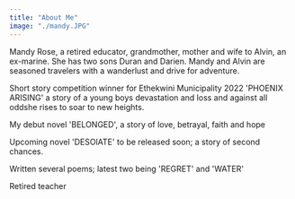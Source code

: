 ```yaml
---
title: "About Me"
image: "./mandy.JPG"
---
```



Mandy Rose, a retired educator, grandmother, mother and wife to Alvin, an ex-marine. She has two sons Duran and Darien. Mandy and Alvin are seasoned travelers with a wanderlust and drive for adventure.

Short story competition winner for Ethekwini Municipality 2022 'PHOENIX ARISING' a story of a young boys devastation and loss and against all oddshe rises to soar to new heights.

My debut novel 'BELONGED', a story of love, betrayal, faith and hope

Upcoming novel 'DESOlATE' to be released soon; a story of second chances.

Written several poems; latest two being 'REGRET' and 'WATER'

Retired teacher
